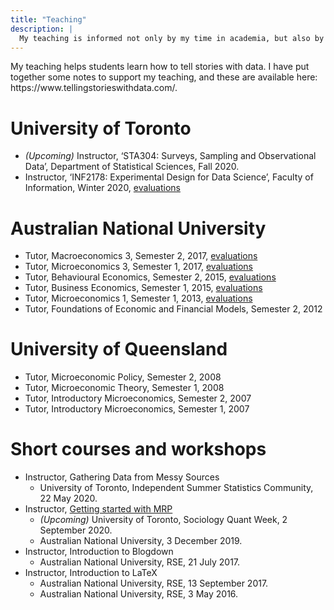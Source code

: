 ```yaml
---
title: "Teaching"
description: |
  My teaching is informed not only by my time in academia, but also by my experience working at my own start-up and in government. My approach is best characterised as practical, research-based, and emphasising workflow. I am an [RStudio Certified Tidyverse Trainer](https://education.rstudio.com/trainers) and I enjoy teaching students from a wide range of backgrounds.
---
```


My teaching helps students learn how to tell stories with data. I have put together some notes to support my teaching, and these are available here: https://www.tellingstorieswithdata.com/.

# University of Toronto
* *(Upcoming)* Instructor, 'STA304: Surveys, Sampling and Observational Data', Department of Statistical Sciences, Fall 2020.
* Instructor, 'INF2178: Experimental Design for Data Science', Faculty of Information, Winter 2020, [evaluations](pdfs/2020-06-15-2020-INF2178.pdf) 


# Australian National University
* Tutor, Macroeconomics 3, Semester 2, 2017, [evaluations](pdfs/2018-02-05-Sem_2_2017-ECON3102_-_Macroeconomics_3.pdf) 
* Tutor, Microeconomics 3, Semester 1, 2017, [evaluations](pdfs/2018-02-05-Sem_1_2017-ECON3101_-_Microeconomics_3.pdf) 
* Tutor, Behavioural Economics, Semester 2, 2015, [evaluations](pdfs/2018-02-05-Sem_2_2015-ECON2013_Behavioural_Economics.pdf) 
* Tutor, Business Economics, Semester 1, 2015, [evaluations](pdfs/2018-02-05-Sem_1_2015-ECON8069_Business_Economics.pdf) 
* Tutor, Microeconomics 1, Semester 1, 2013, [evaluations](pdfs/2018-02-05-Sem_1_2013-ECON1101_Microeconomics_1.pdf) 
* Tutor, Foundations of Economic and Financial Models, Semester 2, 2012

# University of Queensland
* Tutor, Microeconomic Policy, Semester 2, 2008
* Tutor, Microeconomic Theory, Semester 1, 2008
* Tutor, Introductory Microeconomics, Semester 2, 2007
* Tutor, Introductory Microeconomics, Semester 1, 2007


# Short courses and workshops
* Instructor, Gathering Data from Messy Sources
    - University of Toronto, Independent Summer Statistics Community, 22 May 2020.

* Instructor, [Getting started with MRP](http://rohanalexander.com/posts/2019-12-04-getting_started_with_mrp/)
    - *(Upcoming)* University of Toronto, Sociology Quant Week, 2 September 2020.
    - Australian National University, 3 December 2019.
    
* Instructor, Introduction to Blogdown
    - Australian National University, RSE, 21 July 2017.

* Instructor, Introduction to LaTeX
    - Australian National University, RSE, 13 September 2017.
    - Australian National University, RSE, 3 May 2016.
